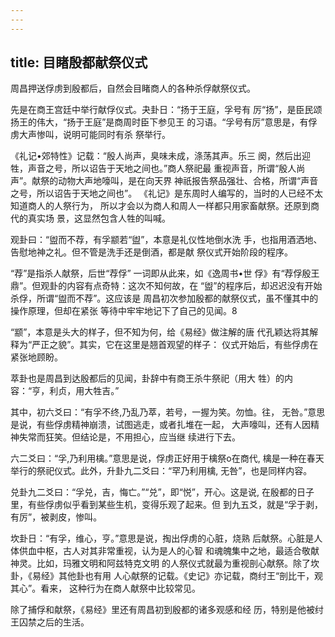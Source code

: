 ```yaml
---
---
---
```

title: 目睹殷都献祭仪式
---



周昌押送俘虏到殷都后，自然会目睹商人的各种杀俘献祭仪式。

先是在商王宫廷中举行献俘仪式。夬卦日：“扬于王庭，孚号有 厉“扬”，是臣民颂扬王的伟大，“扬于王庭”是商周时臣下参见王 的习语。“孚号有厉”意思是，有俘虏大声惨叫，说明可能同时有杀 祭举行。

《礼记•郊特性》记载：“殷人尚声，臭味未成，涤荡其声。乐三 阕，然后出迎牲，声音之号，所以诏告于天地之间也。”商人祭祀最 重视声音，所谓“殷人尚声”。献祭的动物大声地嚎叫，是在向天界 神祇报告祭品强壮、合格，所谓“声音之号，所以诏告于天地之间也”。 《礼记》是东周时人编写的，当时的人已经不太知道商人的人祭行为， 所以才会以为商人和周人一样都只用家畜献祭。还原到商代的真实场 景，这显然包含人牲的叫喊。

观卦曰：“盥而不荐，有孚颛若“盥”，本意是礼仪性地倒水洗 手，也指用酒洒地、告慰地神之礼。但不管是洗手还是倒酒，都是献 祭仪式开始阶段的程序。

“荐”是指杀人献祭，后世“荐俘” 一词即从此来，如《逸周书•世 俘》有“荐俘殷王鼎”。但观卦的内容有点奇特：这次不知何故，在 “盥”的程序后，却迟迟没有开始杀俘，所谓“盥而不荐”。这应该是 周昌初次参加殷都的献祭仪式，虽不懂其中的操作原理，但却在紧张 等待中牢牢地记下了自己的见闻。8

“颛”，本意是头大的样子，但不知为何，给《易经》做注解的唐 代孔颖达将其解释为“严正之貌”。其实，它在这里是翘首观望的样子： 仪式开始后，有些俘虏在紧张地顾盼。

萃卦也是周昌到达殷都后的见闻，卦辞中有商王杀牛祭祀（用大 牲）的内容：“亨，利贞，用大牲吉。”

其中，初六爻曰：“有孚不终,乃乱乃萃，若号，一握为笑。勿恤。往， 无咎。”意思是说，有些俘虏精神崩溃，试图逃走，或者扎堆在一起， 大声嚎叫，还有人因精神失常而狂笑。但结论是，不用担心，应当继 续进行下去。

六二爻曰：“孚,乃利用檎。”意思是说，俘虏正好用于檎祭o在商代, 檎是一种在春天举行的祭祀仪式。此外，升卦九二爻曰：“罕乃利用檎, 无咎”，也是同样内容。

兑卦九二爻曰：“孚兑，吉，悔亡。”“兑”，即“悦”，开心。这是说, 在殷都的日子里，有些俘虏似乎看到某些生机，变得乐观了起来。但 到九五爻，就是“孚于剥，有厉”，被剥皮，惨叫。

坎卦日：“有孚，维心，亨。”意思是说，掏出俘虏的心脏，烧熟 后献祭。心脏是人体供血中枢，古人对其非常重视，认为是人的心智 和魂魄集中之地，最适合敬献神灵。比如，玛雅文明和阿兹特克文明 的人祭仪式就最为重视剖心献祭。除了坎卦，《易经》其他卦也有用 人心献祭的记载。《史记》亦记载，商纣王“剖比干，观其心”。看来， 这种行为在商人献祭中比较常见。

除了捕俘和献祭，《易经》里还有周昌初到殷都的诸多观感和经 历，特别是他被纣王囚禁之后的生活。